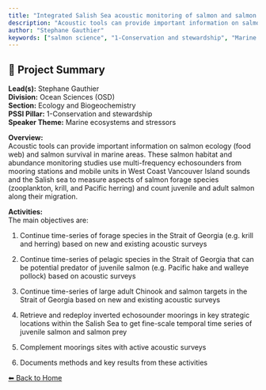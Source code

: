 ---
title: "Integrated Salish Sea acoustic monitoring of salmon and salmon prey"
description: "Acoustic tools can provide important information on salmon ecology (food web) and salmon survival in marine areas. These salmon habitat and abundance monitoring studies use multi-frequency echosounders from mooring stations and mobile units in West Coast Vancouver Island sounds and the Salish sea to measure aspects of salmon forage species (zooplankton, krill, and Pacific herring) and count juvenile and adult salmon along their migration."
author: "Stephane Gauthier"
keywords: ["salmon science", "1-Conservation and stewardship", "Marine ecosystems and stressors", "Ocean Sciences (OSD)", "Ecology and Biogeochemistry"]
---

## 🧬 Project Summary

**Lead(s):** Stephane Gauthier  
**Division:** Ocean Sciences (OSD)  
**Section:** Ecology and Biogeochemistry  
**PSSI Pillar:** 1-Conservation and stewardship  
**Speaker Theme:** Marine ecosystems and stressors  

**Overview:**  
Acoustic tools can provide important information on salmon ecology (food web) and salmon survival in marine areas. These salmon habitat and abundance monitoring studies use multi-frequency echosounders from mooring stations and mobile units in West Coast Vancouver Island sounds and the Salish sea to measure aspects of salmon forage species (zooplankton, krill, and Pacific herring) and count juvenile and adult salmon along their migration.   

**Activities:**  
The main objectives are:
1) Continue time-series of forage species in the Strait of Georgia (e.g. krill and herring) based on new and existing acoustic surveys
2) Continue time-series of pelagic species in the Strait of Georgia that can be potential predator of juvenile salmon (e.g. Pacific hake and walleye pollock) based on acoustic surveys
3) Continue time-series of large adult Chinook and salmon targets in the Strait of Georgia based on new and existing acoustic surveys
4) Retrieve and redeploy inverted echosounder moorings in key strategic locations within the Salish Sea to get fine-scale temporal time series of juvenile salmon and salmon prey
5) Complement moorings sites with active acoustic surveys
6) Documents methods and key results from these activities

[⬅ Back to Home](../index.qmd)
